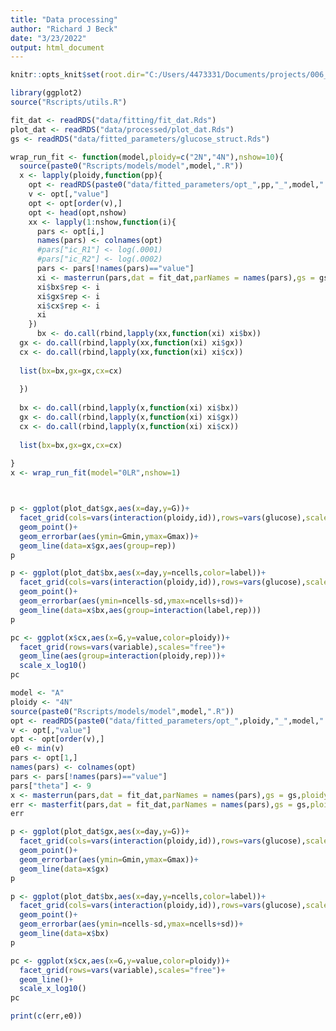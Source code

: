 ```yaml
---
title: "Data processing"
author: "Richard J Beck"
date: "3/23/2022"
output: html_document
---
```


```r
knitr::opts_knit$set(root.dir="C:/Users/4473331/Documents/projects/006_ploidyModeling/06_ploidy_glucose/glucose_wgd/")
```

```r
library(ggplot2)
source("Rscripts/utils.R")

```

```r
fit_dat <- readRDS("data/fitting/fit_dat.Rds")
plot_dat <- readRDS("data/processed/plot_dat.Rds")
gs <- readRDS("data/fitted_parameters/glucose_struct.Rds")
```

```r
wrap_run_fit <- function(model,ploidy=c("2N","4N"),nshow=10){
  source(paste0("Rscripts/models/model",model,".R"))
  x <- lapply(ploidy,function(pp){
    opt <- readRDS(paste0("data/fitted_parameters/opt_",pp,"_",model,".Rds"))
    v <- opt[,"value"]
    opt <- opt[order(v),]
    opt <- head(opt,nshow)
    xx <- lapply(1:nshow,function(i){
      pars <- opt[i,]
      names(pars) <- colnames(opt)
      #pars["ic_R1"] <- log(.0001)
      #pars["ic_R2"] <- log(.0002)
      pars <- pars[!names(pars)=="value"]
      xi <- masterrun(pars,dat = fit_dat,parNames = names(pars),gs = gs,ploidy=pp)
      xi$bx$rep <- i
      xi$gx$rep <- i
      xi$cx$rep <- i
      xi
    })
      bx <- do.call(rbind,lapply(xx,function(xi) xi$bx))
  gx <- do.call(rbind,lapply(xx,function(xi) xi$gx))
  cx <- do.call(rbind,lapply(xx,function(xi) xi$cx))
  
  list(bx=bx,gx=gx,cx=cx)
  
  })
  
  bx <- do.call(rbind,lapply(x,function(xi) xi$bx))
  gx <- do.call(rbind,lapply(x,function(xi) xi$gx))
  cx <- do.call(rbind,lapply(x,function(xi) xi$cx))
  
  list(bx=bx,gx=gx,cx=cx)
    
}
x <- wrap_run_fit(model="0LR",nshow=1)



p <- ggplot(plot_dat$gx,aes(x=day,y=G))+
  facet_grid(cols=vars(interaction(ploidy,id)),rows=vars(glucose),scales="free")+
  geom_point()+
  geom_errorbar(aes(ymin=Gmin,ymax=Gmax))+
  geom_line(data=x$gx,aes(group=rep))
p

p <- ggplot(plot_dat$bx,aes(x=day,y=ncells,color=label))+
  facet_grid(cols=vars(interaction(ploidy,id)),rows=vars(glucose),scales="free")+
  geom_point()+
  geom_errorbar(aes(ymin=ncells-sd,ymax=ncells+sd))+
  geom_line(data=x$bx,aes(group=interaction(label,rep)))
p

pc <- ggplot(x$cx,aes(x=G,y=value,color=ploidy))+
  facet_grid(rows=vars(variable),scales="free")+
  geom_line(aes(group=interaction(ploidy,rep)))+
  scale_x_log10()
pc

```
```r

model <- "A"
ploidy <- "4N"
source(paste0("Rscripts/models/model",model,".R"))
opt <- readRDS(paste0("data/fitted_parameters/opt_",ploidy,"_",model,".Rds"))
v <- opt[,"value"]
opt <- opt[order(v),]
e0 <- min(v)
pars <- opt[1,]
names(pars) <- colnames(opt)
pars <- pars[!names(pars)=="value"]
pars["theta"] <- 9
x <- masterrun(pars,dat = fit_dat,parNames = names(pars),gs = gs,ploidy=ploidy)
err <- masterfit(pars,dat = fit_dat,parNames = names(pars),gs = gs,ploidy=ploidy)
err

p <- ggplot(plot_dat$gx,aes(x=day,y=G))+
  facet_grid(cols=vars(interaction(ploidy,id)),rows=vars(glucose),scales="free")+
  geom_point()+
  geom_errorbar(aes(ymin=Gmin,ymax=Gmax))+
  geom_line(data=x$gx)
p

p <- ggplot(plot_dat$bx,aes(x=day,y=ncells,color=label))+
  facet_grid(cols=vars(interaction(ploidy,id)),rows=vars(glucose),scales="free")+
  geom_point()+
  geom_errorbar(aes(ymin=ncells-sd,ymax=ncells+sd))+
  geom_line(data=x$bx)
p

pc <- ggplot(x$cx,aes(x=G,y=value,color=ploidy))+
  facet_grid(rows=vars(variable),scales="free")+
  geom_line()+
  scale_x_log10()
pc

print(c(err,e0))

```